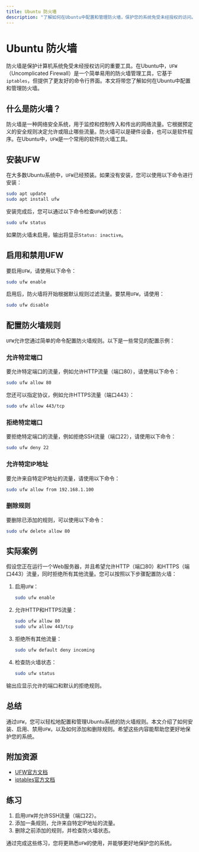 ```yaml
---
title: Ubuntu 防火墙
description: "了解如何在Ubuntu中配置和管理防火墙，保护您的系统免受未经授权的访问。"
---
```


# Ubuntu 防火墙

防火墙是保护计算机系统免受未经授权访问的重要工具。在Ubuntu中，`UFW`（Uncomplicated Firewall）是一个简单易用的防火墙管理工具，它基于`iptables`，但提供了更友好的命令行界面。本文将带您了解如何在Ubuntu中配置和管理防火墙。

## 什么是防火墙？

防火墙是一种网络安全系统，用于监控和控制传入和传出的网络流量。它根据预定义的安全规则决定允许或阻止哪些流量。防火墙可以是硬件设备，也可以是软件程序。在Ubuntu中，`UFW`是一个常用的软件防火墙工具。

## 安装UFW

在大多数Ubuntu系统中，`UFW`已经预装。如果没有安装，您可以使用以下命令进行安装：

```bash
sudo apt update
sudo apt install ufw
```

安装完成后，您可以通过以下命令检查`UFW`的状态：

```bash
sudo ufw status
```

如果防火墙未启用，输出将显示`Status: inactive`。

## 启用和禁用UFW

要启用`UFW`，请使用以下命令：

```bash
sudo ufw enable
```

启用后，防火墙将开始根据默认规则过滤流量。要禁用`UFW`，请使用：

```bash
sudo ufw disable
```

## 配置防火墙规则

`UFW`允许您通过简单的命令配置防火墙规则。以下是一些常见的配置示例：

### 允许特定端口

要允许特定端口的流量，例如允许HTTP流量（端口80），请使用以下命令：

```bash
sudo ufw allow 80
```

您还可以指定协议，例如允许HTTPS流量（端口443）：

```bash
sudo ufw allow 443/tcp
```

### 拒绝特定端口

要拒绝特定端口的流量，例如拒绝SSH流量（端口22），请使用以下命令：

```bash
sudo ufw deny 22
```

### 允许特定IP地址

要允许来自特定IP地址的流量，请使用以下命令：

```bash
sudo ufw allow from 192.168.1.100
```

### 删除规则

要删除已添加的规则，可以使用以下命令：

```bash
sudo ufw delete allow 80
```

## 实际案例

假设您正在运行一个Web服务器，并且希望允许HTTP（端口80）和HTTPS（端口443）流量，同时拒绝所有其他流量。您可以按照以下步骤配置防火墙：

1. 启用`UFW`：

   ```bash
   sudo ufw enable
   ```

2. 允许HTTP和HTTPS流量：

   ```bash
   sudo ufw allow 80
   sudo ufw allow 443/tcp
   ```

3. 拒绝所有其他流量：

   ```bash
   sudo ufw default deny incoming
   ```

4. 检查防火墙状态：

   ```bash
   sudo ufw status
   ```

输出应显示允许的端口和默认的拒绝规则。

## 总结

通过`UFW`，您可以轻松地配置和管理Ubuntu系统的防火墙规则。本文介绍了如何安装、启用、禁用`UFW`，以及如何添加和删除规则。希望这些内容能帮助您更好地保护您的系统。

## 附加资源

- [UFW官方文档](https://help.ubuntu.com/community/UFW)
- [iptables官方文档](https://netfilter.org/documentation/)

## 练习

1. 启用`UFW`并允许SSH流量（端口22）。
2. 添加一条规则，允许来自特定IP地址的流量。
3. 删除之前添加的规则，并检查防火墙状态。

通过完成这些练习，您将更熟悉`UFW`的使用，并能够更好地保护您的系统。